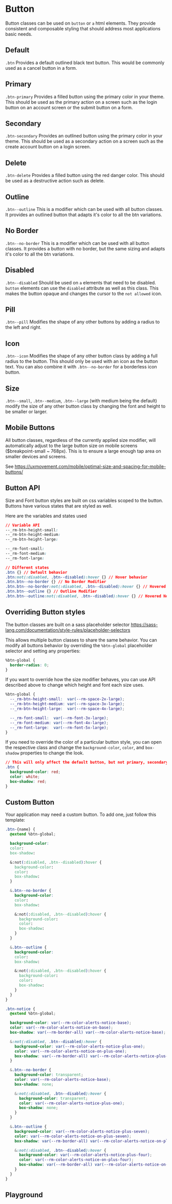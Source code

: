 
# Button

Button classes can be used on `button` or `a` html elements. They provide consistent and composable styling that should address most applications basic needs.

<!-- Either use <Stories /> to automatically render each story -->
<!-- Or manually render them with custom descriptions -->

## Default

`.btn` Provides a default outlined black text button. This would be commonly used as a cancel button in a form.

<Canvas withToolbar>
  <Story id="components-button--default" />
</Canvas>

## Primary

`.btn-primary` Provides a filled button using the primary color in your theme. This should be used as the primary action on a screen such as the login button on an account screen or the submit button on a form.

<Canvas withToolbar>
  <Story id="components-button--primary" />
</Canvas>

## Secondary

`.btn-secondary` Provides an outlined button using the primary color in your theme. This should be used as a secondary action on a screen such as the create account button on a login screen.

<Canvas withToolbar>
  <Story id="components-button--secondary" />
</Canvas>

## Delete

`.btn-delete` Provides a filled button using the red danger color. This should be used as a destructive action such as delete.

<Canvas withToolbar>
  <Story id="components-button--delete" />
</Canvas>

## Outline

`.btn--outline` This is a modifier which can be used with all button classes. It provides an outlined button that adapts it's color to all the btn variations.

<Canvas withToolbar>
  <Story id="components-button--outline" />
</Canvas>

## No Border

`.btn--no-border` This is a modifier which can be used with all button classes. It provides a button with no border, but the same sizing and adapts it's color to all the btn variations.

<Canvas withToolbar>
  <Story id="components-button--no-border" />
</Canvas>

## Disabled

`.btn--disabled` Should be used on `a` elements that need to be disabled. `button` elements can use the `disabled` attribute as well as this class. This makes the button opaque and changes the cursor to the `not allowed` icon.

<Canvas withToolbar>
  <Story id="components-button--disabled" />
</Canvas>

## Pill

`.btn--pill` Modifies the shape of any other buttons by adding a radius to the left and right.

<Canvas withToolbar>
  <Story id="components-button--pill" />
</Canvas>

## Icon

`.btn--icon` Modifies the shape of any other button class by adding a full radius to the button. This should only be used with an icon as the button text. You can also combine it with `.btn--no-border` for a borderless icon button.

<Canvas withToolbar>
  <Story id="components-button--icon" />
</Canvas>

## Size

`.btn--small`, `.btn--medium`, `.btn--large` (with medium being the default) modify the size of any other button class by changing the font and height to be smaller or larger.

<Canvas withToolbar>
  <Story id="components-button--size" />
</Canvas>

## Mobile Buttons

All button classes, regardless of the currently applied size modifier, will automatically adjust to the large button size on mobile screens ($breakpoint-small ~ 768px).
This is to ensure a large enough tap area on smaller devices and screens.

See https://uxmovement.com/mobile/optimal-size-and-spacing-for-mobile-buttons/

## Button API

Size and Font button styles are built on css variables scoped to the button.
Buttons have various states that are styled as well.

Here are the variables and states used

<!-- prettier-ignore-start -->
```css
// Variable API
--_rm-btn-height-small:
--_rm-btn-height-medium:
--_rm-btn-height-large:

--_rm-font-small:
--_rm-font-medium:
--_rm-font-large:

// Different states
.btn {} // Default behavior
.btn:not(:disabled, .btn--disabled):hover {} // Hover behavior
.btn.btn--no-border {} // No Border Modifier
.btn.btn--no-border:not(:disabled, .btn--disabled):hover {} // Hovered No Border Modifier
.btn.btn--outline {} // Outline Modifier
.btn.btn--outline:not(:disabled, .btn--disabled):hover {} // Hovered No Border Modifier
```
<!-- prettier-ignore-end -->

## Overriding Button styles

The button classes are built on a sass placeholder selector https://sass-lang.com/documentation/style-rules/placeholder-selectors

This allows multiple button classes to share the same behavior. You can modify all buttons behavior by overriding the `%btn-global` placeholder selector and setting any properties:

```css
%btn-global {
  border-radius: 0;
}
```

If you want to override how the size modifier behaves, you can use API described above to change which height and font each size uses.

<!-- prettier-ignore-start -->
```css
%btn-global {
  --_rm-btn-height-small:  var(--rm-space-2x-large);
  --_rm-btn-height-medium: var(--rm-space-3x-large);
  --_rm-btn-height-large:  var(--rm-space-4x-large);

  --_rm-font-small:  var(--rm-font-3x-large);
  --_rm-font-medium: var(--rm-font-4x-large);
  --_rm-font-large:  var(--rm-font-5x-large);
}
```
<!-- prettier-ignore-end -->

If you need to override the color of a particular button style, you can open the respective class and change the `background-color`, `color`, and `box-shadow` properties to change the look.

```css
// This will only affect the default button, but not primary, secondary, etc.
.btn {
  background-color: red;
  color: white;
  box-shadow: red;
}
```

## Custom Button

Your application may need a custom button. To add one, just follow this template:

```css
.btn-{name} {
  @extend %btn-global;

  background-color:
  color:
  box-shadow:

  &:not(:disabled, .btn--disabled):hover {
    background-color:
    color:
    box-shadow:
  }

  &.btn--no-border {
    background-color:
    color:
    box-shadow:

    &:not(:disabled, .btn--disabled):hover {
      background-color:
      color:
      box-shadow:
    }
  }

  &.btn--outline {
    background-color:
    color:
    box-shadow:

    &:not(:disabled, .btn--disabled):hover {
      background-color:
      color:
      box-shadow:
    }
  }
}
```

```css
.btn-notice {
  @extend %btn-global;

  background-color: var(--rm-color-alerts-notice-base);
  color: var(--rm-color-alerts-notice-on-base);
  box-shadow: var(--rm-border-all) var(--rm-color-alerts-notice-base);

  &:not(:disabled, .btn--disabled):hover {
    background-color: var(--rm-color-alerts-notice-plus-one);
    color: var(--rm-color-alerts-notice-on-plus-one);
    box-shadow: var(--rm-border-all) var(--rm-color-alerts-notice-plus-one);
  }

  &.btn--no-border {
    background-color: transparent;
    color: var(--rm-color-alerts-notice-base);
    box-shadow: none;

    &:not(:disabled, .btn--disabled):hover {
      background-color: transparent;
      color: var(--rm-color-alerts-notice-plus-one);
      box-shadow: none;
    }
  }

  &.btn--outline {
    background-color: var(--rm-color-alerts-notice-plus-seven);
    color: var(--rm-color-alerts-notice-on-plus-seven);
    box-shadow: var(--rm-border-all) var(--rm-color-alerts-notice-on-plus-seven);

    &:not(:disabled, .btn--disabled):hover {
      background-color: var(--rm-color-alerts-notice-plus-four);
      color: var(--rm-color-alerts-notice-on-plus-four);
      box-shadow: var(--rm-border-all) var(--rm-color-alerts-notice-on-plus-seven);
    }
  }
}
```

## Playground

<Primary />
<ArgsTable of="." story="^" />
